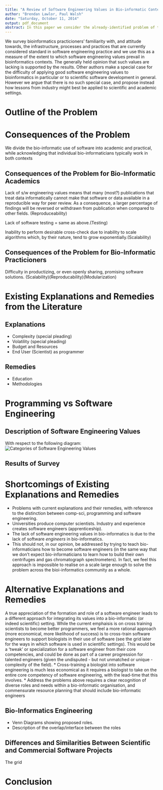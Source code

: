 ```yaml
---
title: "A Review of Software Engineering Values in Bio-informatic Contexts"
author: "Brendan Lawlor, Paul Walsh"
date: "Saturday, October 11, 2014"
output: pdf_document
abstract: In this paper we consider the already-identified problem of the lack of software engineering capabilities in bio-informatic contexts, and discuss the consequences of this lack. We examine existing explanations and remedies to this problem, point out their shortcomings, and propose alternatives. We examine the way 
---
```


We survey bioinformatics practicioners' familiarity with, and attitude towards, the infrastructure, processes and practices that are currently considered standard in software engineering practice and we use this as a measure of the extent to which software engineering values prevail in bioinformatics contexts. The generally held opinion that such values are lacking is supported by the results. Other authors make a special case for the difficulty of applying good software engineering values to bioinformatics in particular or to scientific software development in general. However we argue that there is no such special case, and propose instead how lessons from industry might best be applied to scientific and academic settings.
  
# Outline of the Problem

# Consequences of the Problem
We divide the bio-informatic use of software into academic and practical, while acknowledging that individual bio-informaticians typically work in both contexts

## Consequences of the Problem for Bio-Informatic Academics
Lack of s/w engineering values means that many (most?) publications that treat data informatically cannot make that software or data available in a reproducible way for peer review. As a consequence, a larger percentage of findings will be reversed or withdrawn from publication when compared to other fields. (Reproduceability) 

Lack of software testing = same as above.(Testing) 

Inability to perform desirable cross-check due to inability to scale algorithms which, by their nature, tend to grow exponentially.(Scalability) 



## Consequences of the Problem for Bio-Informatic Practicioners

Difficulty in productizing, or even openly sharing, promising software solutions. (Scalability)(Reproducability)(Modularization)


# Existing Explanations and Remedies from the Literature
## Explanations

* Complexity (special pleading)
* Volatility (special pleading)
* Budget and Resources
* End User (Scientist) as programmer

## Remedies
* Education
* Methodologies

# Programming vs Software Engineering

## Description of Software Engineering Values  
With respect to the following diagram:
![Categories of Software Engineering Values](./images/ProcessPyramid.jpeg =100x100)

## Results of Survey

# Shortcomings of Existing Explanations and Remedies
* Problems with current explanations and their remedies, with reference to the distinction between comp-sci, programming and software engineering. 
* Universities produce computer scientists. Industry and experience creates software engineers (apprenticeship).
* The lack of software engineering values in bio-informatics is due to the lack of software _engineers_ in bio-informatics.
* This should not, in our opinion, be addressed by trying to teach bio-informaticians how to become software engineers (in the same way that we don't expect bio-informaticians to learn how to build their own centrifuges and gas chromatograph spectrometers). In fact, we feel this approach is impossible to realise on a scale large enough to solve the problem across the bioi-informatics community as a whole. 


# Alternative Explanations and Remedies
A true appreciation of the formation and role of a software engineer leads to a different approach for integrating its values into a bio-informatic (or indeed scientific) setting. While the current emphaisis is on cross training scientists to become better programmers, we feel a more rational approach (more economical, more likelihood of success) is to cross-train software engineers to support biologists in their use of software (see the grid later for the ways in which software is used in scientific settings). This would be a 'tweak' or specialization for a software engineer from their core competencies, and could be done as part of a career progression for talented engineers (given the undisputed - but not unmatched or unique - complexity of the field).
* Cross-training a biologist into software engineering is much less economical as it requires a biologist to take on the entire core competency of software engineering, with the lead-time that this involves.
* Address the problems above requires a clear recognition of diverse roles and needs within a bio-informatic organisation, and commensurate resource planning that should include bio-informatic engineers

## Bio-Informatics Engineering
* Venn Diagrams showing proposed roles.
* Description of the overlap/interface between the roles


## Differences and Similarities Between Scientific and Commercial Software Projects

The grid

# Conclusion